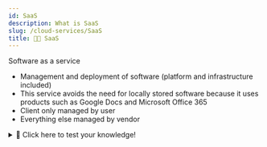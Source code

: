 ```yaml
---
id: SaaS
description: What is SaaS
slug: /cloud-services/SaaS
title: 👨‍💻 SaaS
---
```



Software as a service

- Management and deployment of software (platform and infrastructure included)
- This service avoids the need for locally stored software because it uses products such as Google Docs and Microsoft Office 365
- Client only managed by user
- Everything else managed by vendor


<details>
  <summary>🧠 Click here to test your knowledge! </summary>

<iframe src="https://quizlet.com/680574158/match/embed?i=3loczc&x=1jj1" height="500" width="100%"></iframe>

</details>